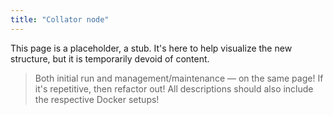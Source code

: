 ```yaml
---
title: "Collator node"
---
```


This page is a placeholder, a stub. It's here to help visualize the new structure, but it is temporarily devoid of content.

> Both initial run and management/maintenance — on the same page!
> If it's repetitive, then refactor out!
> All descriptions should also include the respective Docker setups!
